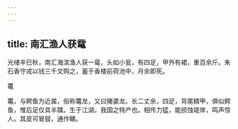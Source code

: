 ```yaml
---
---
---
```

title: 南汇渔人获鼋
---



光绪辛巳秋，南汇海滨渔人获一鼋，头如小瓮，有四足，甲外有裙，重百余斤。朱石香守戎以钱三千文购之，蓄于香楼前荷池中，月余即死。

鼍

鼍，与鳄鱼为近属，俗称鼍龙，又曰猪婆龙。长二丈余，四足，背尾鳞甲，俱似鳄鱼，惟后足仅具半蹼。生于江湖，我国之特产也。相传力猛，能损蚀堤岸，鸣声惊人。其皮可冒鼓，通作鳝。